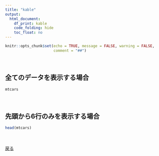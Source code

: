 ---
title: "kable"
output: 
  html_document:
    df_print: kable
    code_folding: hide
    toc_float: no
---

```{r setup, include=FALSE}
knitr::opts_chunk$set(echo = TRUE, message = FALSE, warning = FALSE,
                      comment = "##")
```

　  

## 全てのデータを表示する場合
```{r}
mtcars
```

　  

## 先頭から6行のみを表示する場合
```{r}
head(mtcars)
```

　  

[戻る](../rmd_table.html#kable)